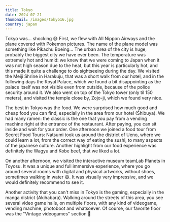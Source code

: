 ```yaml
---
title: Tokyo
date: 2024-07-21
thumbnail: /images/tokyo16.jpg
country: japan
---
```

Tokyo was... shocking 😅 First, we flew with All Nippon Airways and the plane covered with Pokemon pictures. The name of the plane model was something like Pikachu Boeing... The urban area of the city is huge, probably the biggest city we have ever been. The temperature was extremely hot and humid: we knew that we were coming to Japan when it was not high season due to the heat, but this year is particularly hot, and this made it quite a challenge to do sightseeing during the day. We visited the Meiji Shrine in Harakuju, that was a short walk from our hotel, and in the following days the Royal Palace, which we found a bit disappointing as the palace itself was not visible even from outside, because of the police security around it. We also went on top of the Tokyo tower (only til 150 meters), and visited the temple close by, Zojo-ji, which we found very nice.

<ImageComponent src="/images/tokyo1.jpg" alt="Tokyo" />
<ImageComponent src="/images/tokyo2.jpg" alt="Tokyo" />
<ImageComponent src="/images/tokyo3.jpg" alt="Tokyo" />
<ImageComponent src="/images/tokyo4.jpg" alt="Tokyo" />
<ImageComponent src="/images/tokyo12.jpg" alt="Tokyo" />
<ImageComponent src="/images/tokyo5.jpg" alt="Tokyo" />
<ImageComponent src="/images/tokyo6.jpg" alt="Tokyo" />

The best in Tokyo was the food. We were surprised how much good and cheap food you can find, especially in the area from our hotel (Shibuya). We had many ramen: the classic is the one that you pay from a vending machine right at the entrance of the restaurant. After paying, you can sit inside and wait for your order. One afternoon we joined a food tour from Secret Food Tours: Natsumi took us around the district of Ueno, where we could learn a lot, from the correct way of eating the sushi, to many aspects of the japanese culture. Another highlight from our food experience was definitely the Wagyu and Kobe beef, that we liked a lot.

<ImageComponent src="/images/tokyo7.jpg" alt="Tokyo" />
<ImageComponent src="/images/tokyo9.jpg" alt="Tokyo" />
<ImageComponent src="/images/tokyo11.jpg" alt="Tokyo" />
<ImageComponent src="/images/tokyo10.jpg" alt="Tokyo" />
<ImageComponent src="/images/tokyo8.jpg" alt="Tokyo" />
<ImageComponent src="/images/tokyo19.jpg" alt="Tokyo" />

On another afternoon, we visited the interactive museum teamLab Planets in Toyosu. It was a unique and full immersive experience, where you go around several rooms with digital and physical artworks, without shoes, sometimes walking in water 😄. It was visually very impressive, and we would definitely recommend to see it.

<ImageComponent src="/images/tokyo13.jpg" alt="Tokyo" />
<ImageComponent src="/images/tokyo14.jpg" alt="Tokyo" />
<ImageComponent src="/images/tokyo15.jpg" alt="Tokyo" />

Another activity that you can't miss in Tokyo is the gaming, especially in the manga district (Akihabara). Walking around the streets of this area, you see several video game halls, on multiple floors, with any kind of videogame, vending machine, photoboot and whatsoever. Of course, our favorite floor was the "Vintage videogames" section 🤣

<ImageComponent src="/images/tokyo16.jpg" alt="Tokyo" />
<ImageComponent src="/images/tokyo17.jpg" alt="Tokyo" />
<ImageComponent src="/images/tokyo18.jpg" alt="Tokyo" />